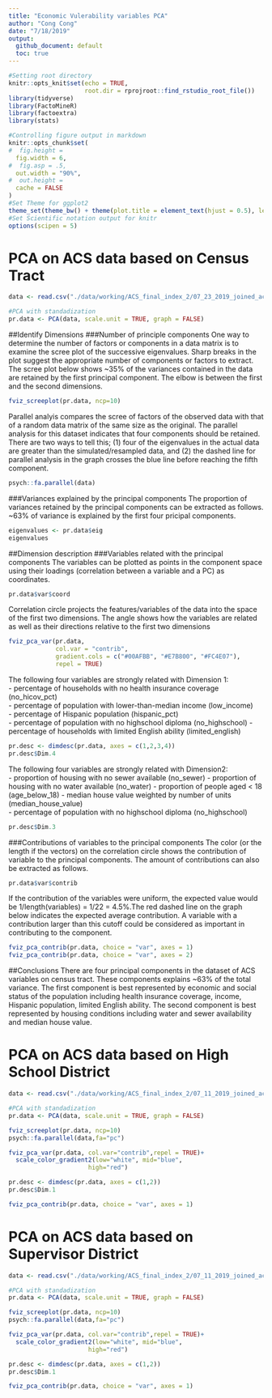 ```yaml
---
title: "Economic Vulerability variables PCA"
author: "Cong Cong"
date: "7/18/2019"
output:
  github_document: default
  toc: true
---
```


```r
#Setting root directory
knitr::opts_knit$set(echo = TRUE,
                     root.dir = rprojroot::find_rstudio_root_file())
library(tidyverse)
library(FactoMineR)
library(factoextra)
library(stats)

#Controlling figure output in markdown
knitr::opts_chunk$set(
#  fig.height =   
  fig.width = 6,
#  fig.asp = .5,
  out.width = "90%",
#  out.height = 
  cache = FALSE
)
#Set Theme for ggplot2
theme_set(theme_bw() + theme(plot.title = element_text(hjust = 0.5), legend.position = "bottom"))
#Set Scientific notation output for knitr
options(scipen = 5)
```

# PCA on ACS data based on Census Tract 
```r
data <- read.csv("./data/working/ACS_final_index_2/07_23_2019_joined_acs_final.csv") %>% select (-c(Geography,X)) %>% na.omit()

#PCA with standadization
pr.data <- PCA(data, scale.unit = TRUE, graph = FALSE)
```

##Identify Dimensions
###Number of principle components
One way to determine the number of factors or components in a data matrix is to examine the scree plot of the successive eigenvalues. Sharp breaks in the plot suggest the appropriate number of components or factors to extract. The scree plot below shows ~35% of the variances contained in the data are retained by the first principal component. The elbow is between the first and the second dimensions.
```r
fviz_screeplot(pr.data, ncp=10)
```

Parallel analyis compares the scree of factors of the observed data with that of a random data matrix of the same size as the original. The parallel analysis for this dataset indicates that four components should be retained. There are two ways to tell this; (1) four of the eigenvalues in the actual data are greater than the simulated/resampled data, and (2) the dashed line for parallel analysis in the graph crosses the blue line before reaching the fifth component.
```r
psych::fa.parallel(data)
```

###Variances explained by the principal components
The proportion of variances retained by the principal components can be extracted as follows. ~63% of variance is explained by the first four pricipal components.
```r
eigenvalues <- pr.data$eig
eigenvalues
```

##Dimension description
###Variables related with the principal components
The variables can be plotted as points in the component space using their loadings (correlation between a variable and a PC) as coordinates.
```r
pr.data$var$coord
```

Correlation circle projects the features/variables of the data into the space of the first two dimensions. The angle shows how the variables are related as well as their directions relative to the first two dimensions
```r
fviz_pca_var(pr.data,
             col.var = "contrib",
             gradient.cols = c("#00AFBB", "#E7B800", "#FC4E07"),
             repel = TRUE)
```

The following four variables are strongly related with Dimension 1:   
- percentage of households with no health insurance coverage (no_hicov_pct)   
- percentage of population with lower-than-median income (low_income)  
- percentage of Hispanic population (hispanic_pct)  
- percentage of population with no highschool diploma (no_highschool)
- percentage of households with limited English ability (limited_english)  

```r
pr.desc <- dimdesc(pr.data, axes = c(1,2,3,4))
pr.desc$Dim.4
```

The following four variables are strongly related with Dimension2:   
- proportion of housing with no sewer available (no_sewer) 
- proportion of housing with no water available (no_water) 
- proportion of people aged < 18 (age_below_18)
- median house value weighted by number of units (median_house_value)  
- percentage of population with no highschool diploma (no_highschool)
```r
pr.desc$Dim.3
```

###Contributions of variables to the principal components
The color (or the length if the vectors) on the correlation circle shows the contribution of variable to the principal components. The amount of contributions can also be extracted as follows.
```r
pr.data$var$contrib
```

If the contribution of the variables were uniform, the expected value would be 1/length(variables) = 1/22 = 4.5%.The red dashed line on the graph below indicates the expected average contribution. A variable with a contribution larger than this cutoff could be considered as important in contributing to the component.
```r
fviz_pca_contrib(pr.data, choice = "var", axes = 1)
fviz_pca_contrib(pr.data, choice = "var", axes = 2)
```

##Conclusions
There are four principal components in the dataset of ACS variables on census tract. These components explains ~63% of the total variance. The first component is best represented by economic and social status of the population including health insurance coverage, income, Hispanic population, limited English ability. The second component is best represented by housing conditions including water and sewer availability and median house value.

# PCA on ACS data based on High School District
```r
data <- read.csv("./data/working/ACS_final_index_2/07_11_2019_joined_acs_final.csv") %>% filter(id_type=="highschool_district") %>% select (-c(X, X.x, id, id_type, X.y)) %>% na.omit()

#PCA with standadization
pr.data <- PCA(data, scale.unit = TRUE, graph = FALSE)

fviz_screeplot(pr.data, ncp=10)
psych::fa.parallel(data,fa="pc")

fviz_pca_var(pr.data, col.var="contrib",repel = TRUE)+
  scale_color_gradient2(low="white", mid="blue", 
                      high="red")

pr.desc <- dimdesc(pr.data, axes = c(1,2))
pr.desc$Dim.1

fviz_pca_contrib(pr.data, choice = "var", axes = 1)
```

# PCA on ACS data based on Supervisor District
```r
data <- read.csv("./data/working/ACS_final_index_2/07_11_2019_joined_acs_final.csv") %>% filter(id_type=="supervisor_district") %>% select (-c(X, X.x, id, id_type, X.y)) %>% na.omit()

#PCA with standadization
pr.data <- PCA(data, scale.unit = TRUE, graph = FALSE)

fviz_screeplot(pr.data, ncp=10)
psych::fa.parallel(data,fa="pc")

fviz_pca_var(pr.data, col.var="contrib",repel = TRUE)+
  scale_color_gradient2(low="white", mid="blue", 
                      high="red")

pr.desc <- dimdesc(pr.data, axes = c(1,2))
pr.desc$Dim.1

fviz_pca_contrib(pr.data, choice = "var", axes = 1)
```
